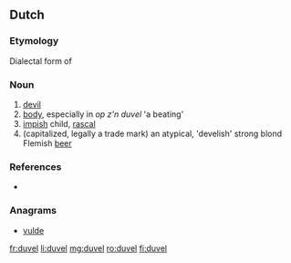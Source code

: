 ==Dutch==

===Etymology===
Dialectal form of {{term|duivel|lang=nl}}

===Noun===
{{nl-noun|m|duvels|duveltje}}

# [[devil]]
# [[body]], especially in ''op z'n duvel'' 'a beating'
# [[impish]] child, [[rascal]]
# (capitalized, legally a trade mark) an atypical, 'develish' strong blond Flemish [[beer]]

===References===
* {{R:Koenen}}

===Anagrams===
* [[vulde#Dutch|vulde]]

[[fr:duvel]]
[[li:duvel]]
[[mg:duvel]]
[[ro:duvel]]
[[fi:duvel]]